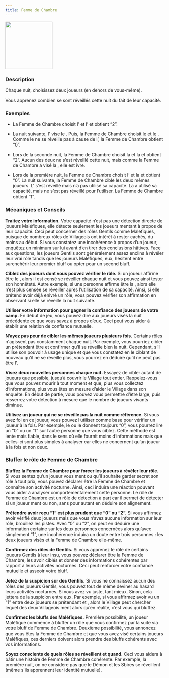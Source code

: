 ```yaml
---
title: Femme de Chambre
---
```



<img src='/img/blood-on-the-clocktower/roles/femme-de-chambre.png' height='150' />

<Role FEMME_DE_CHAMBRE header />

### Description

Chaque nuit, choisissez deux joueurs (en dehors de vous-même).

Vous apprenez combien se sont réveillés cette nuit du fait de leur capacité.

### Exemples

- La Femme de Chambre choisit l’<Role EXORCISTE /> et l’<Role AUBERGISTE /> et obtient “2”.

- La nuit suivante, l'<Role EXORCISTE /> vise le <Role SHABALOTH />. Puis, la Femme de Chambre choisit le <Role SHABALOTH /> et le <Role FOU />. Comme le <Role SHABALOTH /> ne se réveille pas à cause de l’<Role EXORCISTE />, la Femme de Chambre obtient “0”.

- Lors de la seconde nuit, la Femme de Chambre choisit la <Role MAMIE /> et la <Role BRUTE /> et obtient “2”. Aucun des deux ne s’est réveillé cette nuit, mais comme la Femme de Chambre a visé la <Role BRUTE />, elle est ivre.

- Lors de la première nuit, la Femme de Chambre choisit l’<Role ASSASSIN /> et la <Role GITANE /> et obtient “0”. La nuit suivante, la Femme de Chambre cible les deux mêmes joueurs. L’<Role ASSASSIN /> s’est réveillé mais n’a pas utilisé sa capacité. La <Role GITANE /> a utilisé sa capacité, mais ne s’est pas réveillé pour l’utiliser. La Femme de Chambre obtient “1”.

### Mécaniques et Conseils

**Traitez votre information.** Votre capacité n’est pas une détection directe de joueurs Maléfiques, elle détecte seulement les joueurs mentant à propos de leur capacité. Ceci peut concerner des rôles Gentils comme Maléfiques, puisque de nombreux rôles de Villageois ont intérêt à rester cachés, du moins au début. Si vous constatez une incohérence à propos d’un joueur, enquêtez un minimum sur lui avant d’en tirer des conclusions hâtives. Face aux questions, les joueurs Gentils sont généralement assez enclins à révéler leur vrai rôle tandis que les joueurs Maléfiques, eux, hésitent entre surenchérir leur premier bluff ou opter pour un second bluff.

**Ciblez des joueurs dont vous pouvez vérifier le rôle.** Si un joueur affirme être le <Role PARIEUR />, alors il est censé se réveiller chaque nuit et vous pouvez ainsi tester son honnêteté. Autre exemple, si une personne affirme être la <Role COURTISANE />, alors elle n’est plus censée se réveiller après l’utilisation de sa capacité. Ainsi, si elle prétend avoir déjà enivré un rôle, vous pouvez vérifier son affirmation en observant si elle se réveille la nuit suivante.

**Utiliser votre information pour gagner la confiance des joueurs de votre camp.** En début de jeu, vous pouvez dire aux joueurs visés la nuit précédente ce que vous savez à propos d’eux. Ceci peut vous aider à établir une relation de confiance mutuelle.

**N’ayez pas peur de cibler les mêmes joueurs plusieurs fois.** Certains rôles n'agissent pas constamment chaque nuit. Par exemple, vous pourriez cibler un <Role ASSASSIN /> prétendant être <Role AUBERGISTE /> et confirmer qu’il se réveille bien la nuit. Cependant, s’il utilise son pouvoir à usage unique et que vous constatez en le ciblant de nouveau qu'il ne se réveille plus, vous pourrez en déduire qu'il ne peut pas être l'<Role AUBERGISTE />.

**Visez deux nouvelles personnes chaque nuit.** Essayez de cibler autant de joueurs que possible, jusqu’à couvrir le Village tout entier. Rappelez-vous que vous pouvez mourir à tout moment et que, plus vous collectez d’informations, plus vous êtes en mesure d’aider le Village dans son enquête. En début de partie, vous pouvez vous permettre d’être large, puis resserrez votre détection à mesure que le nombre de joueurs vivants diminue.

**Utilisez un joueur qui ne se réveille pas la nuit comme référence.** Si vous avez foi en ce joueur, vous pouvez l’utiliser comme base pour vérifier un joueur à la fois. Par exemple, le <Role FOU /> ou le <Role MENESTREL /> donnent toujours “0”, vous pourrez lire un “0” ou un “1” sur l’autre personne que vous ciblez. Cette méthode est lente mais fiable, dans le sens où elle fournit moins d’informations mais que celles-ci sont plus simples à analyser car elles ne concernent qu’un joueur à la fois et non deux.

### Bluffer le rôle de Femme de Chambre

**Bluffez la Femme de Chambre pour forcer les joueurs à révéler leur rôle.** Si vous sentez qu’un joueur vous ment ou qu’il souhaite garder secret son rôle à tout prix, vous pouvez déclarer être la Femme de Chambre et connaître son activité nocturne. Ainsi, ceci induira une réaction pouvant vous aider à analyser comportementalement cette personne. Le rôle de Femme de Chambre est un rôle de détection à part car il permet de détecter si un joueur ment ou non, sans pour autant en déduire son alignement.

**Prétendre avoir reçu “1” est plus prudent que “0” ou “2”.** Si vous affirmez avoir vérifié deux joueurs mais que vous n’avez aucune information sur leur rôle, brouillez les pistes. Avec “0” ou “2”, on peut en déduire une information certaine sur les deux personnes concernées alors qu’avec simplement “1”, une incohérence induira un doute entre trois personnes : les deux joueurs visés et la Femme de Chambre elle-même.

**Confirmez des rôles de Gentils.** Si vous apprenez le rôle de certains joueurs Gentils à leur insu, vous pouvez déclarer être la Femme de Chambre, les avoir ciblés et donner des informations cohérentes par rapport à leurs activités nocturnes. Ceci peut renforcer votre confiance mutuelle et asseoir votre bluff.

**Jetez de la suspicion sur des Gentils.** Si vous ne connaissez aucun des rôles des joueurs Gentils, vous pouvez tout de même deviner au hasard leurs activités nocturnes. Si vous avez vu juste, tant mieux. Sinon, cela jettera de la suspicion entre eux. Par exemple, si vous affirmez avoir vu un “1” entre deux joueurs se prétendant <Role EXORCISTE /> et <Role AUBERGISTE />, alors le Village peut chercher lequel des deux Villageois ment alors qu’en réalité, c’est vous qui bluffez.

**Confirmez les bluffs des Maléfiques.** Première possibilité, un joueur Maléfique commence à bluffer un rôle que vous confirmez par la suite via votre bluff de Femme de Chambre. Deuxième possibilité, vous annoncez que vous êtes la Femme de Chambre et que vous avez visé certains joueurs Maléfiques, ces derniers doivent alors prendre des bluffs cohérents avec vos informations.

**Soyez conscients de quels rôles se réveillent et quand.** Ceci vous aidera à bâtir une histoire de Femme de Chambre cohérente. Par exemple, la première nuit, on ne considère pas que le Démon et les Sbires se réveillent (même s'ils apprennent leur identité mutuelle).

